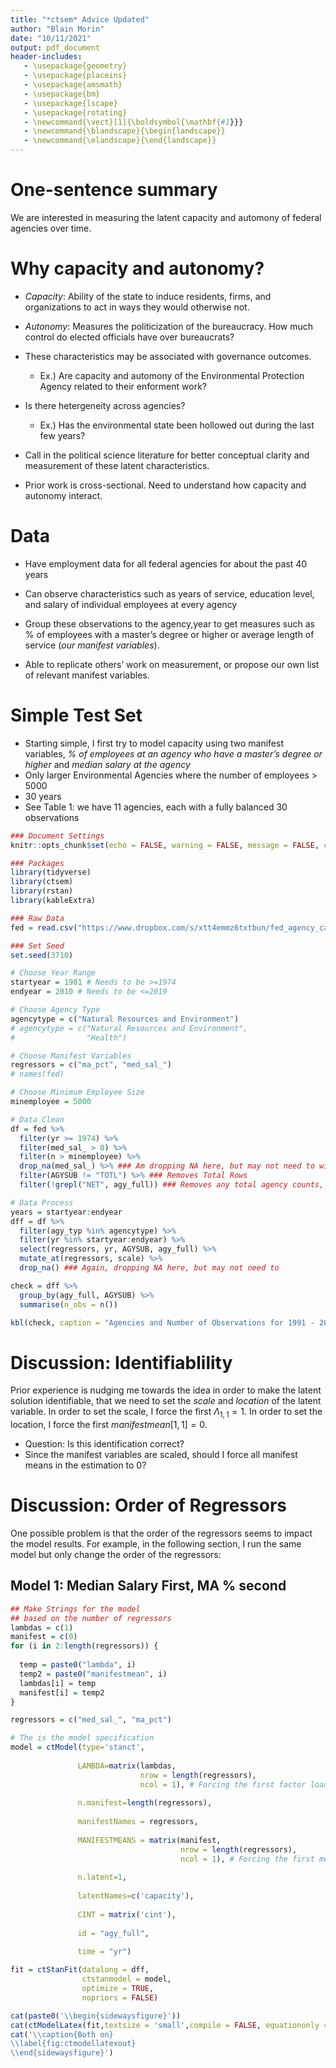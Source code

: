 ```yaml
---
title: "*ctsem* Advice Updated"
author: "Blain Morin"
date: "10/11/2021"
output: pdf_document
header-includes:
   - \usepackage{geometry}
   - \usepackage{placeins}
   - \usepackage{amsmath} 
   - \usepackage{bm}
   - \usepackage{lscape}
   - \usepackage{rotating}
   - \newcommand{\vect}[1]{\boldsymbol{\mathbf{#1}}}
   - \newcommand{\blandscape}{\begin{landscape}}
   - \newcommand{\elandscape}{\end{landscape}}
---
```


# One-sentence summary

We are interested in measuring the latent capacity and automony of federal agencies over time.

# Why capacity and autonomy?

* *Capacity*: Ability of the state to induce residents, firms, and organizations to act in ways they would otherwise not.

* *Autonomy*: Measures the politicization of the bureaucracy. How much control do elected officials have over bureaucrats?

* These characteristics may be associated with governance outcomes.

  * Ex.) Are capacity and automony of the Environmental Protection Agency related to their enforment work?

* Is there hetergeneity across agencies?

  * Ex.) Has the environmental state been hollowed out during the last few years?

* Call in the political science literature for better conceptual clarity and measurement of these latent characteristics.

* Prior work is cross-sectional. Need to understand how capacity and autonomy interact. 

# Data

* Have employment data for all federal agencies for about the past 40 years

* Can observe characteristics such as years of service, education level, and salary of individual employees at every agency

* Group these observations to the agency,year to get measures such as \% of employees with a master's degree or higher or average length of service (*our manifest variables*).

* Able to replicate others' work on measurement, or propose our own list of relevant manifest variables. 


# Simple Test Set

* Starting simple, I first try to model capacity using two manifest variables, *\% of employees at an agency who have a master's degree or higher* and *median salary at the agency*   
* Only larger Environmental Agencies where the number of employees > 5000
* 30 years
* See Table 1: we have 11 agencies, each with a fully balanced 30 observations

\FloatBarrier

```r

### Document Settings
knitr::opts_chunk$set(echo = FALSE, warning = FALSE, message = FALSE, cache = TRUE)

### Packages
library(tidyverse)
library(ctsem)
library(rstan)
library(kableExtra)

### Raw Data
fed = read.csv("https://www.dropbox.com/s/xtt4emmz6txtbun/fed_agency_capacity_autonomy.csv?dl=1")

### Set Seed
set.seed(3710)


```

```r

# Choose Year Range
startyear = 1981 # Needs to be >=1974
endyear = 2010 # Needs to be <=2019

# Choose Agency Type
agencytype = c("Natural Resources and Environment")
# agencytype = c("Natural Resources and Environment",
#                "Health")

# Choose Manifest Variables 
regressors = c("ma_pct", "med_sal_")
# names(fed)

# Choose Minimum Employee Size
minemployee = 5000


```

```r

# Data Clean
df = fed %>%
  filter(yr >= 1974) %>%
  filter(med_sal_ > 0) %>% 
  filter(n > minemployee) %>%
  drop_na(med_sal_) %>% ### Am dropping NA here, but may not need to with ctsem
  filter(AGYSUB != "TOTL") %>% ### Removes Total Rows 
  filter(!grepl("NET", agy_full)) ### Removes any total agency counts, ie only individual agencies are left

# Data Process
years = startyear:endyear
dff = df %>%
  filter(agy_typ %in% agencytype) %>%
  filter(yr %in% startyear:endyear) %>%
  select(regressors, yr, AGYSUB, agy_full) %>%
  mutate_at(regressors, scale) %>%
  drop_na() ### Again, dropping NA here, but may not need to

check = dff %>%
  group_by(agy_full, AGYSUB) %>%
  summarise(n_obs = n())

kbl(check, caption = "Agencies and Number of Observations for 1991 - 2010", booktabs = TRUE, linesep = "")

```

# Discussion: Identifiablility
Prior experience is nudging me towards the idea in order to make the latent solution identifiable, that we need to set the *scale* and *location* of the latent variable. In order to set the scale, I force the first $\Lambda_{1,1} = 1$. In order to set the location, I force the first $manifestmean[1,1] = 0$.

* Question: Is this identification correct?
* Since the manifest variables are scaled, should I force all manifest means in the estimation to 0?

# Discussion: Order of Regressors

One possible problem is that the order of the regressors seems to impact the model results. For example, in the following section, I run the same model but only change the order of the regressors:

## Model 1: Median Salary First, MA \% second 

```r

## Make Strings for the model
## based on the number of regressors
lambdas = c(1)
manifest = c(0)
for (i in 2:length(regressors)) {
  
  temp = paste0("lambda", i)
  temp2 = paste0("manifestmean", i)
  lambdas[i] = temp
  manifest[i] = temp2
}

```



```r

regressors = c("med_sal_", "ma_pct")

# The is the model specification
model = ctModel(type='stanct', 
               
               LAMBDA=matrix(lambdas,
                             nrow = length(regressors), 
                             ncol = 1), # Forcing the first factor load to be 1
               
               n.manifest=length(regressors),
               
               manifestNames = regressors,
               
               MANIFESTMEANS = matrix(manifest,
                                      nrow = length(regressors), 
                                      ncol = 1), # Forcing the first mean to be 0
               
               n.latent=1,
               
               latentNames=c('capacity'),
               
               CINT = matrix('cint'),
               
               id = "agy_full",
               
               time = "yr")

```

\FloatBarrier

```r

fit = ctStanFit(datalong = dff,
                ctstanmodel = model,
                optimize = TRUE,
                nopriors = FALSE)

```

\FloatBarrier

```r

cat(paste0('\\begin{sidewaysfigure}'))
cat(ctModelLatex(fit,textsize = 'small',compile = FALSE, equationonly = TRUE))
cat('\\caption{Both on}
\\label{fig:ctmodellatexout}
\\end{sidewaysfigure}') 

```